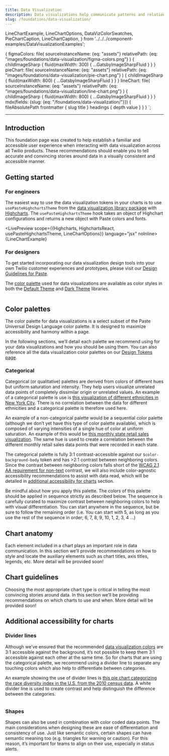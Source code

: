 ```yaml
---
title: Data Visualization
description: Data visualizations help communicate patterns and relationships in a data set.
slug: /foundations/data-visualization/
---
```





  LineChartExample,
  LineChartOptions,
  DataVizColorSwatches,
  PieChartCaption,
  LineChartCaption,
} from '../../../component-examples/DataVisualizationExamples';

  {
    figmaColors: file(
      sourceInstanceName: {eq: "assets"}
      relativePath: {eq: "images/foundations/data-visualization/figma-colors.png"}
    ) {
      childImageSharp {
        fluid(maxWidth: 300) {
          ...GatsbyImageSharpFluid
        }
      }
    }
    pieChart: file(
      sourceInstanceName: {eq: "assets"}
      relativePath: {eq: "images/foundations/data-visualization/pie-chart.png"}
    ) {
      childImageSharp {
        fluid(maxWidth: 800) {
          ...GatsbyImageSharpFluid
        }
      }
    }
    lineChart: file(
      sourceInstanceName: {eq: "assets"}
      relativePath: {eq: "images/foundations/data-visualization/line-chart.png"}
    ) {
      childImageSharp {
        fluid(maxWidth: 800) {
          ...GatsbyImageSharpFluid
        }
      }
    }
    mdx(fields: {slug: {eq: "/foundations/data-visualization/"}}) {
      fileAbsolutePath
      frontmatter {
        slug
        title
      }
      headings {
        depth
        value
      }
    }
  }
`;

<content>

<ComponentHeader
  name={props.pageContext.frontmatter.title}
  description={props.pageContext.frontmatter.description}
  categoryRoute={SidebarCategoryRoutes.FOUNDATIONS}
  isBreadcrumbAnAnchor={false}
/>

</content>

---

<contentwrapper>

<PageAside data={props.data.mdx} />

<content>

## Introduction

This foundation page was created to help establish a familiar and accessible user experience when interacting with data visualization across all Twilio products. These recommendations should enable you to tell accurate and convincing stories around data in a visually consistent and accessible manner.

## Getting started

### For engineers

The easiest way to use the data visualization tokens in your charts is to use `usePasteHighchartsTheme` from the [data visualization library package](/core/libraries/data-visualization) with [Highcharts](https://www.highcharts.com/). The `usePasteHighchartsTheme` hook takes an object of Highchart configurations and returns a new object with Paste colors and fonts.

<LivePreview scope={{Highcharts, HighchartsReact, usePasteHighchartsTheme, LineChartOptions}} language="jsx" noInline>
  {LineChartExample}
</LivePreview>

### For designers

To get started incorporating our data visualization design tools into your own Twilio customer experiences and prototypes, please visit our [Design Guidelines for Paste](/getting-started/design).

The [color palette](#color-palettes) used for data visualizations are available as color styles in both the [Default Theme](https://www.figma.com/file/OZKRQFOkOAl413m5JVIYE6/Paste-Default-Theme) and [Dark Theme](https://www.figma.com/file/TZMBaCxXkX8u5aVRVYboid/Paste-Dark-Theme?node-id=0%3A1) libraries.

<Box maxWidth="size30" paddingBottom="space110" marginX="auto">
  <Img fluid={props.data.figmaColors.childImageSharp.fluid} />
</Box>

## Color palettes

The color palette for data visualizations is a select subset of the Paste Universal Design Language color palette. It is designed to maximize accessibility and harmony within a page.

In the following sections, we’ll detail each palette we recommend using for your data visualizations and how you should be using them. You can also reference all the data visualization color palettes on our [Design Tokens page](/tokens).

### Categorical

Categorical (or qualitative) palettes ​​are derived from colors of different hues but uniform saturation and intensity. They help users visualize unrelated data points of completely dissimilar origin or unrelated values. An example of a categorical palette is use is [this visualization of different ethnicities in New York City](http://archive.nytimes.com/www.nytimes.com/interactive/2011/01/23/nyregion/20110123-nyc-ethnic-neighborhoods-map.html?_r=0). There is no correlation between the data for different ethnicities and a categorical palette is therefore used here.

An example of a non-categorical palette would be a sequential color palette (although we don’t yet have this type of color palette available), which is composed of varying intensities of a single hue of color at uniform saturation. An example of this would be [this monthly state retail sales visualization](https://www.census.gov/library/visualizations/interactive/monthly-state-retail-sales.html). The same hue is used to create a correlation between the different monthly retail sales data points that were recorded in each state.

The categorical palette is fully 3:1 contrast-accessible against our `$color-background-body` token and has >2:1 contrast between neighboring colors. Since the contrast between neighboring colors falls short of the [WCAG 2.1 AA requirement for non-text](https://www.w3.org/WAI/WCAG21/Understanding/non-text-contrast.html) contrast, we will also include color-agnostic accessibility recommendations to assist with data read, which will be detailed in [additional accessibility for charts](#additional-accessibility-for-charts) section.

<Callout>
  <CalloutTitle as="h3">Be mindful about how you apply this palette.</CalloutTitle>
  <CalloutText>
    The colors of this palette should be applied in sequence strictly as described below. The sequence is carefully
    curated to maximize contrast between neighboring colors to help with visual differentiation. You can start anywhere
    in the sequence, but be sure to follow the remaining order (i.e. You can start with 5, as long as you use the rest
    of the sequence in order; 6, 7, 8, 9, 10, 1, 2, 3, 4 …)
  </CalloutText>
</Callout>

<DataVizColorSwatches />

## Chart anatomy

Each element included in a chart plays an important role in data communication. In this section we’ll provide recommendations on how to style and locate the auxiliary elements such as chart titles, axis titles, legends, etc. More detail will be provided soon!

## Chart guidelines

Choosing the most appropriate chart type is critical in telling the most convincing stories around data. In this section we’ll be providing recommendations on which charts to use and when. More detail will be provided soon!

## Additional accessibility for charts

### Divider lines

Although we’ve ensured that the recommended [data visualization colors](#color-palettes) are 3:1 accessible against the background, it’s not possible to keep them 3:1 accessible against each other at the same time. So for charts that are using the categorical palette, we recommend using a divider line to separate any touching colors which also help to differentiate between categories.

An example showing the use of divider lines is [this pie chart categorizing the race diversity index in the U.S. from the 2010 census data](https://www.census.gov/content/dam/Census/newsroom/blogs/2021/rsblog-meauring-race-ethnic-diversity-2020-census/rsblog-measuring-race-ethnic-diversity-2020-census-figure4.jpg). A white divider line is used to create contrast and help distinguish the difference between the categories.

<Img fluid={props.data.pieChart.childImageSharp.fluid} />
<PieChartCaption />

### Shapes

Shapes can also be used in combination with color coded data points. The main considerations when designing these are ease of differentiation and consistency of use. Just like semantic colors, certain shapes can have semantic meaning too (e.g. triangles for warning or caution). For this reason, it’s important for teams to align on their use, especially in status alerts.

<Img fluid={props.data.lineChart.childImageSharp.fluid} />
<LineChartCaption />

</content>

</contentwrapper>
